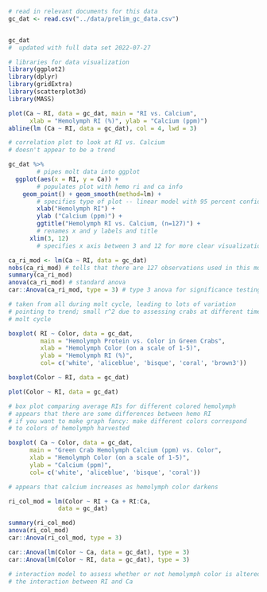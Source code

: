 ```r

# read in relevant documents for this data
gc_dat <- read.csv("../data/prelim_gc_data.csv")


gc_dat
#  updated with full data set 2022-07-27

# libraries for data visualization
library(ggplot2)
library(dplyr)
library(gridExtra)
library(scatterplot3d)
library(MASS)
```

```r

plot(Ca ~ RI, data = gc_dat, main = "RI vs. Calcium",
      xlab = "Hemolymph RI (%)", ylab = "Calcium (ppm)")
abline(lm (Ca ~ RI, data = gc_dat), col = 4, lwd = 3)

# correlation plot to look at RI vs. Calcium
# doesn't appear to be a trend

```

```r

gc_dat %>% 
        # pipes molt data into ggplot
  ggplot(aes(x = RI, y = Ca)) + 
        # populates plot with hemo ri and ca info
    geom_point() + geom_smooth(method=lm) + 
        # specifies type of plot -- linear model with 95 percent confidence
        xlab("Hemolymph RI") + 
        ylab ("Calcium (ppm)") +
        ggtitle("Hemolymph RI vs. Calcium, (n=127)") +
        # renames x and y labels and title
      xlim(3, 12)
        # specifies x axis between 3 and 12 for more clear visualization

```

```r

ca_ri_mod <- lm(Ca ~ RI, data = gc_dat)
nobs(ca_ri_mod) # tells that there are 127 observations used in this model
summary(ca_ri_mod)
anova(ca_ri_mod) # standard anova
car::Anova(ca_ri_mod, type = 3) # type 3 anova for significance testing

# taken from all during molt cycle, leading to lots of variation
# pointing to trend; small r^2 due to assessing crabs at different times of
# molt cycle
```

```r

boxplot( RI ~ Color, data = gc_dat,
         main = "Hemolymph Protein vs. Color in Green Crabs", 
         xlab = "Hemolymph Color (on a scale of 1-5)", 
         ylab = "Hemolymph RI (%)", 
         col= c('white', 'aliceblue', 'bisque', 'coral', 'brown3'))

boxplot(Color ~ RI, data = gc_dat)

plot(Color ~ RI, data = gc_dat)

# box plot comparing average RIs for different colored hemolymph
# appears that there are some differences between hemo RI 
# if you want to make graph fancy: make different colors correspond 
# to colors of hemolymph harvested
```

```r

boxplot( Ca ~ Color, data = gc_dat, 
      main = "Green Crab Hemolymph Calcium (ppm) vs. Color",
      xlab = "Hemolymph Color (on a scale of 1-5)",
      ylab = "Calcium (ppm)",
      col= c('white', 'aliceblue', 'bisque', 'coral'))

# appears that calcium increases as hemolymph color darkens
```

```r

ri_col_mod = lm(Color ~ RI + Ca + RI:Ca,
              data = gc_dat)

summary(ri_col_mod)
anova(ri_col_mod)
car::Anova(ri_col_mod, type = 3)

car::Anova(lm(Color ~ Ca, data = gc_dat), type = 3)
car::Anova(lm(Color ~ RI, data = gc_dat), type = 3)

# interaction model to assess whether or not hemolymph color is altered by
# the interaction between RI and Ca
```